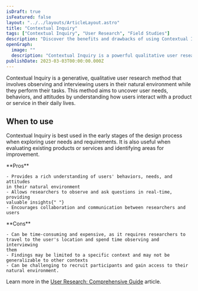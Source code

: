 ```yaml
---
isDraft: true
isFeatured: false
layout: "../../layouts/ArticleLayout.astro"
title: "Contextual Inquiry"
tags: ["Contextual Inquiry", "User Research", "Field Studies"]
description: "Discover the benefits and drawbacks of using Contextual Inquiry, a qualitative user research method that involves observing and interviewing users in their natural environment to uncover their needs, behaviors, and attitudes."
openGraph:
  image: ""
  description: "Contextual Inquiry is a powerful qualitative user research method used to explore user needs and requirements in their natural environment. Learn more about the pros and cons of using this method to improve your product or service."
publishDate: 2023-03-03T00:00:00.000Z
---
```


Contextual Inquiry is a generative, qualitative user research method that involves observing and interviewing users in their natural environment while they perform their tasks. This method aims to uncover user needs, behaviors, and attitudes by understanding how users interact with a product or service in their daily lives.

## When to use

Contextual Inquiry is best used in the early stages of the design process when exploring user needs and requirements. It is also useful when evaluating existing products or services and identifying areas for improvement.

<div class="mt-8 mb-8 grid grid-cols-2 divide-x overflow-hidden rounded-md border">
  <div class="py-6 px-10 space-y-4">
    **Pros**

    - Provides a rich understanding of users' behaviors, needs, and attitudes
    in their natural environment
    - Allows researchers to observe and ask questions in real-time, providing
    valuable insights{" "}
    - Encourages collaboration and communication between researchers and users

  </div>
  <div class="py-6 px-10 space-y-4">
    **Cons**

    - Can be time-consuming and expensive, as it requires researchers to
    travel to the user's location and spend time observing and interviewing
    them
    - Findings may be limited to a specific context and may not be
    generalizable to other contexts
    - Can be challenging to recruit participants and gain access to their
    natural environment.

  </div>
</div>

Learn more in the [User Research: Comprehensive Guide](/blog/user-research-comprehensive-guide/) article.
